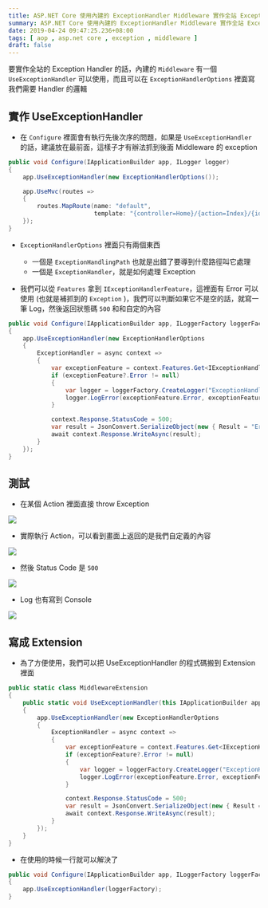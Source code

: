 ```yaml
---
title: ASP.NET Core 使用內建的 ExceptionHandler Middleware 實作全站 Exception 處理
summary: ASP.NET Core 使用內建的 ExceptionHandler Middleware 實作全站 Exception 處理
date: 2019-04-24 09:47:25.236+08:00
tags: [ aop , asp.net core , exception , middleware ]
draft: false
---
```


要實作全站的 Exception Handler 的話，內建的 `Middleware` 有一個 `UseExceptionHandler` 可以使用，而且可以在 `ExceptionHandlerOptions` 裡面寫我們需要 Handler 的邏輯

## 實作 UseExceptionHandler

- 在 `Configure` 裡面會有執行先後次序的問題，如果是 `UseExceptionHandler` 的話，建議放在最前面，這樣子才有辦法抓到後面 Middleware 的 exception

```csharp
public void Configure(IApplicationBuilder app, ILogger logger)
{
    app.UseExceptionHandler(new ExceptionHandlerOptions());

    app.UseMvc(routes =>
    {
        routes.MapRoute(name: "default",
                        template: "{controller=Home}/{action=Index}/{id?}");
    });
}
```

- `ExceptionHandlerOptions` 裡面只有兩個東西
	- 一個是 `ExceptionHandlingPath` 也就是出錯了要導到什麼路徑叫它處理
	- 一個是 `ExceptionHandler`，就是如何處理 Exception

- 我們可以從 `Features` 拿到 `IExceptionHandlerFeature`，這裡面有 Error 可以使用 (也就是補抓到的 `Exception` )，我們可以判斷如果它不是空的話，就寫一筆 Log，然後返回狀態碼 `500` 和和自定的內容

```csharp
public void Configure(IApplicationBuilder app, ILoggerFactory loggerFactory)
{
    app.UseExceptionHandler(new ExceptionHandlerOptions
    {
        ExceptionHandler = async context =>
        {
            var exceptionFeature = context.Features.Get<IExceptionHandlerFeature>();
            if (exceptionFeature?.Error != null)
            {
                var logger = loggerFactory.CreateLogger("ExceptionHandler");
                logger.LogError(exceptionFeature.Error, exceptionFeature.Error.Message);
            }

            context.Response.StatusCode = 500;
            var result = JsonConvert.SerializeObject(new { Result = "Error" });
            await context.Response.WriteAsync(result);
        }
    });
}
```

## 測試

- 在某個 Action 裡面直接 throw Exception

![](/static/images/404.webp)

- 實際執行 Action，可以看到畫面上返回的是我們自定義的內容

![](/static/images/404.webp)

- 然後 Status Code 是 `500`

![](/static/images/404.webp)

- Log 也有寫到 Console

![](/static/images/404.webp)

## 寫成 Extension

- 為了方便使用，我們可以把 UseExceptionHandler 的程式碼搬到 Extension 裡面

```csharp
public static class MiddlewareExtension
{
    public static void UseExceptionHandler(this IApplicationBuilder app, ILoggerFactory loggerFactory)
    {
        app.UseExceptionHandler(new ExceptionHandlerOptions
        {
            ExceptionHandler = async context =>
            {
                var exceptionFeature = context.Features.Get<IExceptionHandlerFeature>();
                if (exceptionFeature?.Error != null)
                {
                    var logger = loggerFactory.CreateLogger("ExceptionHandler");
                    logger.LogError(exceptionFeature.Error, exceptionFeature.Error.Message);
                }

                context.Response.StatusCode = 500;
                var result = JsonConvert.SerializeObject(new { Result = "Error" });
                await context.Response.WriteAsync(result);
            }
        });
    }
}
```

- 在使用的時候一行就可以解決了

```csharp
public void Configure(IApplicationBuilder app, ILoggerFactory loggerFactory)
{
    app.UseExceptionHandler(loggerFactory);
}
```
